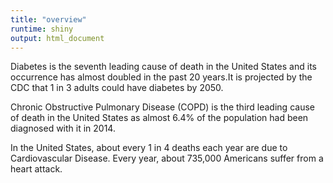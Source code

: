 ```yaml
---
title: "overview"
runtime: shiny
output: html_document
---
```


Diabetes is the seventh leading cause of death in the United States and its occurrence has almost doubled in the past 20 years.It is projected by the CDC that 1 in 3 adults could have diabetes by 2050. 



Chronic Obstructive Pulmonary Disease (COPD) is the third leading cause of death in the United States as almost 6.4% of the population had been diagnosed with it in 2014. 


In the United States, about every 1 in 4 deaths each year are due to Cardiovascular Disease. Every year, about 735,000 Americans suffer from a heart attack.
